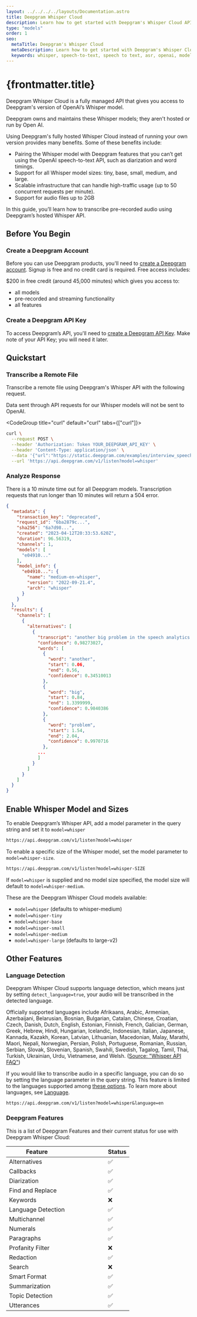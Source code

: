 ```yaml
---
layout: ../../../../layouts/Documentation.astro
title: Deepgram Whisper Cloud
description: Learn how to get started with Deepgram's Whisper Cloud API.
type: "models"
order: 1
seo:
  metaTitle: Deepgram's Whisper Cloud
  metaDescription: Learn how to get started with Deepgram's Whisper Cloud API.
  keywords: whisper, speech-to-text, speech to text, asr, openai, model, LLM, deepgram
---
```



# {frontmatter.title}

Deepgram Whisper Cloud is a fully managed API that gives you access to Deepgram's version of OpenAI’s Whisper model.

<Alert type="info">Deepgram owns and maintains these Whisper models; they aren't hosted or run by Open AI.</Alert>

Using Deepgram's fully hosted Whisper Cloud instead of running your own version provides many benefits. Some of these benefits include:

- Pairing the Whisper model with Deepgram features that you can’t get using the OpenAI speech-to-text API, such as diarization and word timings.
- Support for all Whisper model sizes: tiny, base, small, medium, and large.
- Scalable infrastructure that can handle high-traffic usage (up to 50 concurrent requests per minute).
- Support for audio files up to 2GB

In this guide, you’ll learn how to transcribe pre-recorded audio using Deepgram’s hosted Whisper API.

## Before You Begin

### Create a Deepgram Account

Before you can use Deepgram products, you'll need to [create a Deepgram account](https://console.deepgram.com/signup?jump=keys). Signup is free and no credit card is required. Free access includes:

$200 in free credit (around 45,000 minutes) which gives you access to:

- all models
- pre-recorded and streaming functionality
- all features

### Create a Deepgram API Key

To access Deepgram’s API, you'll need to [create a Deepgram API Key](/documentation/getting-started/authentication/#create-an-api-key). Make note of your API Key; you will need it later.

## Quickstart

### Transcribe a Remote File

Transcribe a remote file using Deepgram's Whisper API with the following request.

<Alert type="info">

Data sent through API requests for our Whisper models will not be sent to OpenAI.

</Alert>

<CodeGroup title="curl" default="curl" tabs={["curl"]}>

<CodeBlock tab="curl" active>

```sh
curl \
  --request POST \
  --header 'Authorization: Token YOUR_DEEPGRAM_API_KEY' \
  --header 'Content-Type: application/json' \
  --data '{"url":"https://static.deepgram.com/examples/interview_speech-analytics.wav"}' \
  --url 'https://api.deepgram.com/v1/listen?model=whisper'

```

</CodeBlock>

</CodeGroup>

### Analyze Response

<Alert type="warning">There is a 10 minute time out for all Deepgram models. Transcription requests that run longer than 10 minutes will return a 504 error.</Alert>

```json
{
  "metadata": {
    "transaction_key": "deprecated",
    "request_id": "6ba2879c...",
    "sha256": "6a7d98...",
    "created": "2023-04-12T20:33:53.620Z",
    "duration": 96.56319,
    "channels": 1,
    "models": [
      "e04910..."
    ],
    "model_info": {
      "e04910...": {
        "name": "medium-en-whisper",
        "version": "2022-09-21.4",
        "arch": "whisper"
      }
    }
  },
  "results": {
    "channels": [
      {
        "alternatives": [
          {
            "transcript": "another big problem in the speech analytics space when customers first bring the software on is that they are blown away by the fact that an engine can monitor hundreds of kpis ...",
            "confidence": 0.98273027,
            "words": [
              {
                "word": "another",
                "start": 0.06,
                "end": 0.56,
                "confidence": 0.34510013
              },
              {
                "word": "big",
                "start": 0.84,
                "end": 1.3399999,
                "confidence": 0.9840386
              },
              {
                "word": "problem",
                "start": 1.54,
                "end": 2.04,
                "confidence": 0.9970716
              },
            ...
            ]
          }
        ]
      }
    ]
  }
}

```

## Enable Whisper Model and Sizes

To enable Deepgram’s Whisper API, add a model parameter in the query string and set it to `model=whisper`

```bash
https://api.deepgram.com/v1/listen?model=whisper
```

To enable a specific size of the Whisper model, set the model parameter to `model=whisper-size`.

```bash
https://api.deepgram.com/v1/listen?model=whisper-SIZE
```

<Alert type="info">

If `model=whisper` is supplied and no model size specified, the model size will default to `model=whisper-medium`.

</Alert>

These are the Deepgram Whisper Cloud models available:

- `model=whisper` (defaults to whisper-medium)
- `model=whisper-tiny`
- `model=whisper-base`
- `model=whisper-small`
- `model=whisper-medium`
- `model=whisper-large` (defaults to large-v2)

## Other Features

### Language Detection

Deepgram Whisper Cloud supports language detection, which means just by setting `detect_language=true`, your audio will be transcribed in the detected language.
 
 Officially supported languages include Afrikaans, Arabic, Armenian, Azerbaijani, Belarusian, Bosnian, Bulgarian, Catalan, Chinese, Croatian, Czech, Danish, Dutch, English, Estonian, Finnish, French, Galician, German, Greek, Hebrew, Hindi, Hungarian, Icelandic, Indonesian, Italian, Japanese, Kannada, Kazakh, Korean, Latvian, Lithuanian, Macedonian, Malay, Marathi, Maori, Nepali, Norwegian, Persian, Polish, Portuguese, Romanian, Russian, Serbian, Slovak, Slovenian, Spanish, Swahili, Swedish, Tagalog, Tamil, Thai, Turkish, Ukrainian, Urdu, Vietnamese, and Welsh. ([Source: "Whisper API FAQ"](https://help.openai.com/en/articles/7031512-whisper-api-faq))

If you would like to transcribe audio in a specific language, you can do so by setting the language parameter in the query string. This feature is limited to the languages supported among [these options](https://developers.deepgram.com/documentation/features/language/#language-options). To learn more about languages, see [Language](https://deploy-preview-710--romantic-gates-9c0b5e.netlify.app/documentation/features/language/).

```
https://api.deepgram.com/v1/listen?model=whisper&language=en

```

### Deepgram Features

This is a list of Deepgram Features and their current status for use with Deepgram Whisper Cloud:

| Feature            | &nbsp;&nbsp;&nbsp;&nbsp;&nbsp;&nbsp;&nbsp;&nbsp;&nbsp;&nbsp;&nbsp;&nbsp;&nbsp;&nbsp;&nbsp;&nbsp;&nbsp;&nbsp;&nbsp;&nbsp;   | Status |
| ------------------ | --- | ------ |
| Alternatives       |     | ✅     |
| Callbacks          |     | ✅     |
| Diarization        |     | ✅     |
| Find and Replace   |     | ✅     |
| Keywords           |     | ❌     |
| Language Detection |     | ✅     |
| Multichannel       |     | ✅     |
| Numerals           |     | ✅     |
| Paragraphs         |     | ✅     |
| Profanity Filter   |     | ❌     |
| Redaction          |     | ✅     |
| Search             |     | ❌     |
| Smart Format       |     | ✅     |
| Summarization      |     | ✅     |
| Topic Detection    |     | ✅     |
| Utterances         |     | ✅     |
